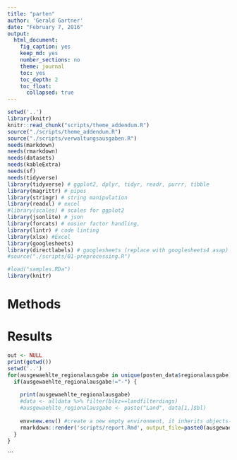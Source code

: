 ```yaml
---
title: "parten"
author: 'Gerald Gartner'
date: "February 7, 2016"
output:
  html_document:
    fig_caption: yes
    keep_md: yes
    number_sections: no
    theme: journal
    toc: yes
    toc_depth: 2
    toc_float:
      collapsed: true
---
```

```r
setwd('..')
library(knitr)
knitr::read_chunk("scripts/theme_addendum.R")
source("./scripts/theme_addendum.R")
source("./scripts/verwaltungsausgaben.R")
needs(markdown)
needs(rmarkdown)
needs(datasets)
needs(kableExtra)
needs(sf)
needs(tidyverse)
library(tidyverse) # ggplot2, dplyr, tidyr, readr, purrr, tibble
library(magrittr) # pipes
library(stringr) # string manipulation
library(readxl) # excel
#library(scales) # scales for ggplot2
library(jsonlite) # json
library(forcats) # easier factor handling,
library(lintr) # code linting
library(xlsx) #Excel
library(googlesheets) 
library(directlabels) # googlesheets (replace with googlesheets4 asap)
#source("./scripts/01-preprocessing.R")

```


```r
#load("samples.RDa")
library(knitr)
```
# Methods


# Results
```r
out <- NULL
print(getwd())
setwd('..')
for(ausgewaehlte_regionalausgabe in unique(posten_data$regionalausgabe)) {
  if(ausgewaehlte_regionalausgabe!="-") {
    
    print(ausgewaehlte_regionalausgabe)
    #data <- alldata %>% filter(blkz==landfilterdings)
    #ausgewaehlte_regionalausgabe <- paste("Land", data[1,]$bl)
    
    env=new.env() #create a new empty environment, it inherits objects from the current environment.
    rmarkdown::render('scripts/report.Rmd', output_file=paste0(ausgewaehlte_regionalausgabe,'.html'), envir = env, output_dir="output/generated")
  }
}
```
```